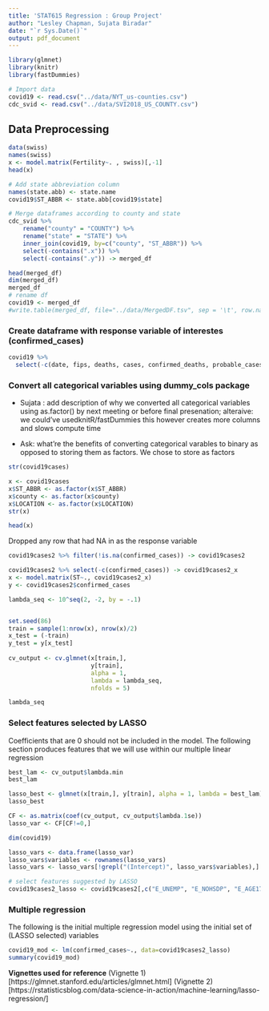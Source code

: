 ```yaml
---
title: 'STAT615 Regression : Group Project'
author: "Lesley Chapman, Sujata Biradar"
date: "`r Sys.Date()`"
output: pdf_document
---
```


```r
library(glmnet) 
library(knitr)
library(fastDummies)
```

```r
# Import data
covid19 <- read.csv("../data/NYT_us-counties.csv")
cdc_svid <- read.csv("../data/SVI2018_US_COUNTY.csv")
```

## Data Preprocessing

```r
data(swiss)
names(swiss)
x <- model.matrix(Fertility~. , swiss)[,-1]
head(x)
```



```r

# Add state abbreviation column
names(state.abb) <- state.name
covid19$ST_ABBR <- state.abb[covid19$state]

# Merge dataframes according to county and state
cdc_svid %>%
    rename("county" = "COUNTY") %>%
    rename("state" = "STATE") %>%
    inner_join(covid19, by=c("county", "ST_ABBR")) %>%
    select(-contains(".x")) %>% 
    select(-contains(".y")) -> merged_df

head(merged_df)
dim(merged_df)
merged_df
# rename df
covid19 <- merged_df
#write.table(merged_df, file="../data/MergedDF.tsv", sep = '\t', row.names=FALSE, quote=FALSE)
```


### Create dataframe with response variable of interestes (confirmed_cases)
```r
covid19 %>%
  select(-c(date, fips, deaths, cases, confirmed_deaths, probable_cases, probable_deaths)) -> covid19cases
```

### Convert all categorical variables using dummy_cols package

+ Sujata : add description of why we converted all categorical variables using as.factor() by next meeting or before final presenation; alteraive: we could've usedknitR/fastDummies this however creates more columns and slows compute time

+ Ask: what're the benefits of converting categorical varables to binary as opposed to storing them as factors. We chose to store as factors

```r
str(covid19cases)
```

```r

x <- covid19cases
x$ST_ABBR <- as.factor(x$ST_ABBR)
x$county <- as.factor(x$county)
x$LOCATION <- as.factor(x$LOCATION)
str(x)
```


```r
head(x)
```

Dropped any row that had NA in as the response variable
```r
covid19cases2 %>% filter(!is.na(confirmed_cases)) -> covid19cases2
```

```r
covid19cases2 %>% select(-c(confirmed_cases)) -> covid19cases2_x
x <- model.matrix(ST~., covid19cases2_x) 
y <- covid19cases2$confirmed_cases
```


```r
lambda_seq <- 10^seq(2, -2, by = -.1)


set.seed(86)
train = sample(1:nrow(x), nrow(x)/2)
x_test = (-train)
y_test = y[x_test]
 
cv_output <- cv.glmnet(x[train,], 
                       y[train],
                       alpha = 1, 
                       lambda = lambda_seq, 
                       nfolds = 5)
```


```r
lambda_seq
```

### Select features selected by LASSO

Coefficients that are 0 should not be included in the model. The following section produces features that we will use within our multiple linear regression
```r
best_lam <- cv_output$lambda.min
best_lam

lasso_best <- glmnet(x[train,], y[train], alpha = 1, lambda = best_lam)
lasso_best

CF <- as.matrix(coef(cv_output, cv_output$lambda.1se))
lasso_var <- CF[CF!=0,]

```


```r
dim(covid19)
```

```r
lasso_vars <- data.frame(lasso_var)
lasso_vars$variables <- rownames(lasso_vars)
lasso_vars <- lasso_vars[!grepl("(Intercept)", lasso_vars$variables),]

# select features suggested by LASSO
covid19cases2_lasso <- covid19cases2[,c("E_UNEMP", "E_NOHSDP", "E_AGE17", "E_SNGPNT", "M_MINRTY", "M_LIMENG", "E_GROUPQ", "EP_MUNIT", "EPL_AGE65", "EPL_AGE17", "EPL_DISABL", "F_MUNIT", "E_UNINSUR", "ST_ABBR_CA", "ST_ABBR_LA", "ST_ABBR_MI", "ST_ABBR_OR", "ST_ABBR_PA", "ST_ABBR_SC", "county_Alameda", "county_Allegheny", "county_Bergen", "county_Bernalillo", "county_Charleston", "county_Clackamas", "county_East Baton Rouge", "county_Erie", "county_Genesee", "county_Greenville", "county_King", "county_Los Angeles", "county_Lubbock", "county_Mecklenburg", "county_Milwaukee", "county_Nassau", "county_Orange", "county_Passaic", "county_Prince George's", "county_Riverside", "county_Santa Clara", "county_Suffolk", "county_Tarrant", "county_Westchester", "county_Woodbury", "county_Yakima", "county_Yuma", "LOCATION_Alameda County, California", "LOCATION_Allegheny County, Pennsylvania", "LOCATION_Bergen County, New Jersey", "LOCATION_Bernalillo County, New Mexico", "LOCATION_Charleston County, South Carolina", "LOCATION_Clackamas County, Oregon", "LOCATION_Clark County, Nevada", "LOCATION_Douglas County, Nebraska", "LOCATION_East Baton Rouge Parish, Louisiana", "LOCATION_Erie County, Pennsylvania", "LOCATION_Essex County, Massachusetts", "LOCATION_Genesee County, Michigan", "LOCATION_Greenville County, South Carolina", "LOCATION_Hall County, Georgia", "LOCATION_Jackson County, Missouri", "LOCATION_King County, Washington", "LOCATION_Lake County, Illinois", "LOCATION_Los Angeles County, California", "LOCATION_Lubbock County, Texas", "LOCATION_Mecklenburg County, North Carolina", "LOCATION_Middlesex County, Massachusetts", "LOCATION_Milwaukee County, Wisconsin", "LOCATION_Nassau County, New York", "LOCATION_Orange County, California", "LOCATION_Passaic County, New Jersey", "LOCATION_Polk County, Iowa", "LOCATION_Prince George's County, Maryland", "LOCATION_Richland County, South Carolina", "LOCATION_Riverside County, California", "LOCATION_Santa Clara County, California", "LOCATION_Suffolk County, New York", "LOCATION_Thurston County, Washington", "LOCATION_Union County, New Jersey", "LOCATION_Westchester County, New York", "confirmed_cases")]
```

### Multiple regression
The following is the initial multiple regression model using the initial set of (LASSO selected) variables
```r
covid19_mod <- lm(confirmed_cases~., data=covid19cases2_lasso)
summary(covid19_mod)
```

**Vignettes used for reference**
(Vignette 1)[https://glmnet.stanford.edu/articles/glmnet.html]
(Vignette 2)[https://rstatisticsblog.com/data-science-in-action/machine-learning/lasso-regression/]






